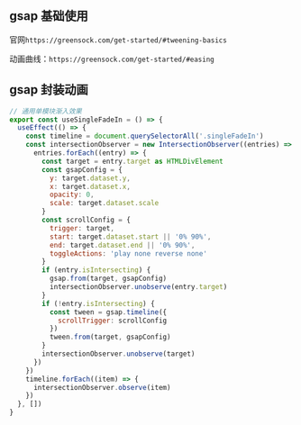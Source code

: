 ## gsap 基础使用

官网`https://greensock.com/get-started/#tweening-basics`

动画曲线：`https://greensock.com/get-started/#easing`

## gsap 封装动画

```jsx
// 通用单模块渐入效果
export const useSingleFadeIn = () => {
  useEffect(() => {
    const timeline = document.querySelectorAll('.singleFadeIn')
    const intersectionObserver = new IntersectionObserver((entries) => {
      entries.forEach((entry) => {
        const target = entry.target as HTMLDivElement
        const gsapConfig = {
          y: target.dataset.y,
          x: target.dataset.x,
          opacity: 0,
          scale: target.dataset.scale
        }
        const scrollConfig = {
          trigger: target,
          start: target.dataset.start || '0% 90%',
          end: target.dataset.end || '0% 90%',
          toggleActions: 'play none reverse none'
        }
        if (entry.isIntersecting) {
          gsap.from(target, gsapConfig)
          intersectionObserver.unobserve(entry.target)
        }
        if (!entry.isIntersecting) {
          const tween = gsap.timeline({
            scrollTrigger: scrollConfig
          })
          tween.from(target, gsapConfig)
        }
        intersectionObserver.unobserve(target)
      })
    })
    timeline.forEach((item) => {
      intersectionObserver.observe(item)
    })
  }, [])
}
```
